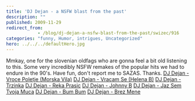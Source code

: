 ```yaml
---
title: 'DJ Dejan - a NSFW blast from the past'
description: ""
published: 2009-11-29
redirect_from: 
            - /blog/dj-dejan-a-nsfw-blast-from-the-past/swizec/916
categories: "funny, Humor, intrigues, Uncategorized"
hero: ../../../defaultHero.jpg
---
```

Mmkay, one for the slovenian oldfags who are gonna feel a bit old listening to this. Some very incredibly NSFW remakes of the popular hits we had to endure in the 90&#x27;s. Have fun, don&#x27;t report me to SAZAS. Thanks. [DJ Dejan - Vroce Poletje (Morska Vila)](http://swizec.com/blog/wp-content/uploads/2009/11/DJ-Dejan-Vroce-Poletje-Morska-Vila.mp3) [DJ Dejan - Vracam Se (Helena B)](http://swizec.com/blog/wp-content/uploads/2009/11/DJ-Dejan-Vracam-Se-Helena-B.mp3) [DJ Dejan - Trzinka](http://swizec.com/blog/wp-content/uploads/2009/11/DJ-Dejan-Trzinka.mp3) [DJ Dejan - Reka Prasic](http://swizec.com/blog/wp-content/uploads/2009/11/DJ-Dejan-Reka-Prasic.mp3) [DJ Dejan - Johnny B](http://swizec.com/blog/wp-content/uploads/2009/11/DJ-Dejan-Johnny-B.mp3) [DJ Dejan - Jaz Sem Tvoja Muca](http://swizec.com/blog/wp-content/uploads/2009/11/DJ-Dejan-Jaz-Sem-Tvoja-Muca.mp3) [DJ Dejan - Bum Bum](http://swizec.com/blog/wp-content/uploads/2009/11/DJ-Dejan-Bum-Bum.mp3) [DJ Dejan - Brez Mene](http://swizec.com/blog/wp-content/uploads/2009/11/DJ-Dejan-Brez-Mene.mp3)